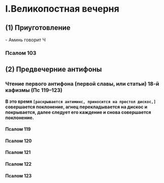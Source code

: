 
# I.Великопостная вечерня

## (1) Приуготовление

<MdxLoader src="Liturgies/Katekhumen/Vozglas" /> - Аминь говорит Ч

<MdxLoader src="Shared/Pridite3" />

### Псалом 103

<MdxLoader src="Shared/Psalm103" />

<MdxLoader src="Vespers/VelikajaEktenia" />

## (2) Предвечерние антифоны

<MdxLoader src="Vespers/Prayer1" />

### Чтение первого антифона (первой славы, или статьи) 18-й кафизмы (Пс 119–123)

**В это время `[раскрывается антиминс, приносится на престол дискос,]` совершается поклонение, агнец перекладывается на дискос и покрывается, далее следует его каждение и снова совершается поклонение.**

#### Псалом 119

<MdxLoader src="Shared/Psalm119" />

#### Псалом 120

<MdxLoader src="Shared/Psalm120" />

#### Псалом 121

<MdxLoader src="Shared/Psalm121" />

#### Псалом 122

<MdxLoader src="Shared/Psalm122" />

#### Псалом 123

<MdxLoader src="Shared/Psalm123" />

<MdxLoader src="Shared/Slava&Alliluia" />
